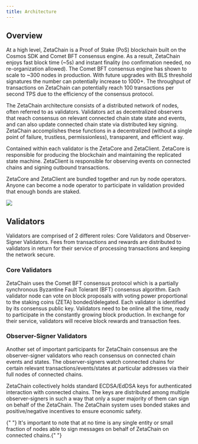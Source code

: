 ```yaml
---
title: Architecture
---
```



## Overview

At a high level, ZetaChain is a Proof of Stake (PoS) blockchain built on the
Cosmos SDK and Comet BFT consensus engine. As a result, ZetaChain enjoys fast
block time (~5s) and instant finality (no confirmation needed, no
re-organization allowed). The Comet BFT consensus engine has shown to scale to
~300 nodes in production. With future upgrades with BLS threshold signatures the
number can potentially increase to 1000+. The throughput of transactions on
ZetaChain can potentially reach 100 transactions per second TPS due to the
efficiency of the consensus protocol.

The ZetaChain architecture consists of a distributed network of nodes, often
referred to as validators. Validators act as decentralized observers that reach
consensus on relevant connected chain state state and events, and can also
update connected chain state via distributed key signing. ZetaChain accomplishes
these functions in a decentralized (without a single point of failure,
trustless, permissionless), transparent, and efficient way.

Contained within each validator is the ZetaCore and ZetaClient. ZetaCore is
responsible for producing the blockchain and maintaining the replicated state
machine. ZetaClient is responsible for observing events on connected chains and
signing outbound transactions.

ZetaCore and ZetaClient are bundled together and run by node operators. Anyone
can become a node operator to participate in validation provided that enough
bonds are staked.

![](/img/docs/architecture-1.png)

## Validators

Validators are comprised of 2 different roles: Core Validators and
Observer-Signer Validators. Fees from transactions and rewards are distributed
to validators in return for their service of processing transactions and keeping
the network secure.

### Core Validators

ZetaChain uses the Comet BFT consensus protocol which is a partially synchronous
Byzantine Fault Tolerant (BFT) consensus algorithm. Each validator node can vote
on block proposals with voting power proportional to the staking coins (ZETA)
bonded/delegated. Each validator is identified by its consensus public key.
Validators need to be online all the time, ready to participate in the
constantly growing block production. In exchange for their service, validators
will receive block rewards and transaction fees.

### Observer-Signer Validators

Another set of important participants for ZetaChain consensus are the
observer-signer validators who reach consensus on connected chain events and
states. The observer-signers watch connected chains for certain relevant
transactions/events/states at particular addresses via their full nodes of
connected chains.

ZetaChain collectively holds standard ECDSA/EdDSA keys for authenticated
interaction with connected chains. The keys are distributed among multiple
observer-signers in such a way that only a super majority of them can sign on
behalf of the ZetaChain. The ZetaChain system uses bonded stakes and
positive/negative incentives to ensure economic safety.

<Alert>
  {" "}
  It's important to note that at no time is any single entity or small fraction of nodes able to sign messages on behalf
  of ZetaChain on connected chains.{" "}
</Alert>
